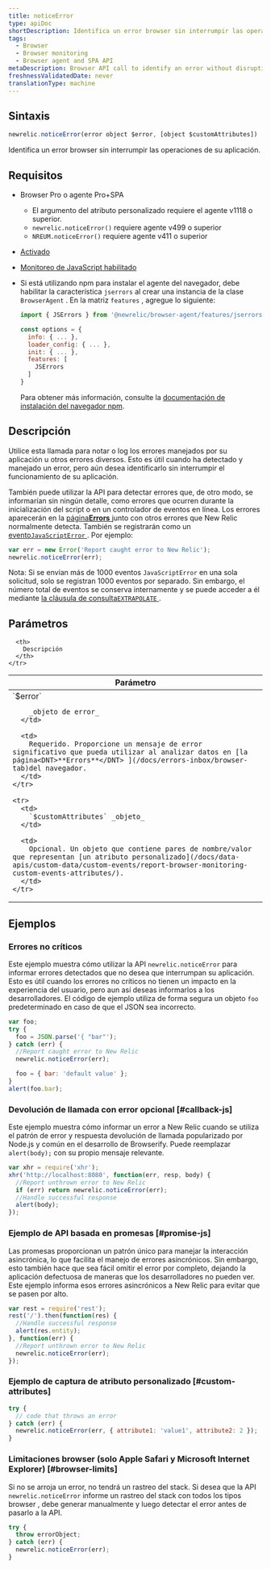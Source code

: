 ```yaml
---
title: noticeError
type: apiDoc
shortDescription: Identifica un error browser sin interrumpir las operaciones de su aplicación.
tags:
  - Browser
  - Browser monitoring
  - Browser agent and SPA API
metaDescription: Browser API call to identify an error without disrupting your app's operations.
freshnessValidatedDate: never
translationType: machine
---
```


## Sintaxis

```js
newrelic.noticeError(error object $error, [object $customAttributes])
```

Identifica un error browser sin interrumpir las operaciones de su aplicación.

## Requisitos

* Browser Pro o agente Pro+SPA

  * El argumento del atributo personalizado requiere el agente v1118 o superior.
  * `newrelic.noticeError()` requiere agente v499 o superior
  * `NREUM.noticeError()` requiere agente v411 o superior

* [Activado<InlinePopover type="browser"/>](/docs/browser/new-relic-browser/getting-started/browser-settings)

* [Monitoreo de JavaScript habilitado](/docs/browser/new-relic-browser/browser-pro-features/javascript-errors-page-detect-analyze-errors)

* Si está utilizando npm para instalar el agente del navegador, debe habilitar la característica `jserrors` al crear una instancia de la clase `BrowserAgent` . En la matriz `features` , agregue lo siguiente:

  ```js
  import { JSErrors } from '@newrelic/browser-agent/features/jserrors';

  const options = {
    info: { ... },
    loader_config: { ... },
    init: { ... },
    features: [
      JSErrors
    ]
  }
  ```

  Para obtener más información, consulte la [documentación de instalación del navegador npm](https://www.npmjs.com/package/@newrelic/browser-agent#new-relic-browser-agent).

## Descripción

Utilice esta llamada para notar o log los errores manejados por su aplicación u otros errores diversos. Esto es útil cuando ha detectado y manejado un error, pero aún desea identificarlo sin interrumpir el funcionamiento de su aplicación.

También puede utilizar la API para detectar errores que, de otro modo, se informarían sin ningún detalle, como errores que ocurren durante la inicialización del script o en un controlador de eventos en línea. Los errores aparecerán en la [página<DNT>**Errors**</DNT> ](/docs/errors-inbox/browser-tab)junto con otros errores que New Relic normalmente detecta. También se registrarán como un [evento`JavaScriptError` ](/attribute-dictionary/?event=JavaScriptError). Por ejemplo:

```js
var err = new Error('Report caught error to New Relic');
newrelic.noticeError(err);
```

Nota: Si se envían más de 1000 eventos `JavaScriptError` en una sola solicitud, solo se registran 1000 eventos por separado. Sin embargo, el número total de eventos se conserva internamente y se puede acceder a él mediante [la cláusula de consulta`EXTRAPOLATE` ](/docs/query-your-data/nrql-new-relic-query-language/get-started/nrql-syntax-clauses-functions/#extrapolate).

## Parámetros

<table>
  <thead>
    <tr>
      <th width="30%">
        Parámetro
      </th>

      <th>
        Descripción
      </th>
    </tr>
  </thead>

  <tbody>
    <tr>
      <td>
        `$error`

        _objeto de error_
      </td>

      <td>
        Requerido. Proporcione un mensaje de error significativo que pueda utilizar al analizar datos en [la página<DNT>**Errors**</DNT> ](/docs/errors-inbox/browser-tab)del navegador.
      </td>
    </tr>

    <tr>
      <td>
        `$customAttributes` _objeto_
      </td>

      <td>
        Opcional. Un objeto que contiene pares de nombre/valor que representan [un atributo personalizado](/docs/data-apis/custom-data/custom-events/report-browser-monitoring-custom-events-attributes/).
      </td>
    </tr>
  </tbody>
</table>

## Ejemplos

### Errores no críticos

Este ejemplo muestra cómo utilizar la API `newrelic.noticeError` para informar errores detectados que no desea que interrumpan su aplicación. Esto es útil cuando los errores no críticos no tienen un impacto en la experiencia del usuario, pero aun así deseas informarlos a los desarrolladores. El código de ejemplo utiliza de forma segura un objeto `foo` predeterminado en caso de que el JSON sea incorrecto.

```js
var foo;
try {
  foo = JSON.parse('{ "bar"');
} catch (err) {
  //Report caught error to New Relic
  newrelic.noticeError(err);

  foo = { bar: 'default value' };
}
alert(foo.bar);
```

### Devolución de llamada con error opcional [#callback-js]

Este ejemplo muestra cómo informar un error a New Relic cuando se utiliza el patrón de error y respuesta devolución de llamada popularizado por Node.js y común en el desarrollo de Browserify. Puede reemplazar `alert(body);` con su propio mensaje relevante.

```js
var xhr = require('xhr');
xhr('http://localhost:8080', function(err, resp, body) {
  //Report unthrown error to New Relic
  if (err) return newrelic.noticeError(err);
  //Handle successful response
  alert(body);
});
```

### Ejemplo de API basada en promesas [#promise-js]

Las promesas proporcionan un patrón único para manejar la interacción asincrónica, lo que facilita el manejo de errores asincrónicos. Sin embargo, esto también hace que sea fácil omitir el error por completo, dejando la aplicación defectuosa de maneras que los desarrolladores no pueden ver. Este ejemplo informa esos errores asincrónicos a New Relic para evitar que se pasen por alto.

```js
var rest = require('rest');
rest('/').then(function(res) {
  //Handle successful response
  alert(res.entity);
}, function(err) {
  //Report unthrown error to New Relic
  newrelic.noticeError(err);
});
```

### Ejemplo de captura de atributo personalizado [#custom-attributes]

```js
try {
  // code that throws an error
} catch (err) {
  newrelic.noticeError(err, { attribute1: 'value1', attribute2: 2 });
}
```

### Limitaciones browser (solo Apple Safari y Microsoft Internet Explorer) [#browser-limits]

Si no se arroja un error, no tendrá un rastreo del stack. Si desea que la API `newrelic.noticeError` informe un rastreo del stack con todos los tipos browser , debe generar manualmente y luego detectar el error antes de pasarlo a la API.

```js
try {
  throw errorObject;
} catch (err) {
  newrelic.noticeError(err);
}
```